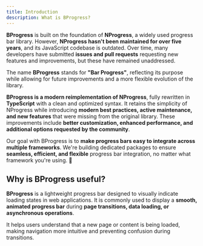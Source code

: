 ```yaml
---
title: Introduction
description: What is BProgress?
---
```


**BProgress** is built on the foundation of **NProgress**, a widely used progress bar library. However, **NProgress hasn't been maintained for over five years**, and its JavaScript codebase is outdated. Over time, many developers have submitted **issues and pull requests** requesting new features and improvements, but these have remained unaddressed.

The name **BProgress** stands for **"Bar Progress"**, reflecting its purpose while allowing for future improvements and a more flexible evolution of the library.

**BProgress is a modern reimplementation of NProgress**, fully rewritten in **TypeScript** with a clean and optimized syntax. It retains the simplicity of NProgress while introducing **modern best practices, active maintenance, and new features** that were missing from the original library. These improvements include **better customization, enhanced performance, and additional options requested by the community**.

Our goal with BProgress is to **make progress bars easy to integrate across multiple frameworks**. We're building dedicated packages to ensure **seamless, efficient, and flexible** progress bar integration, no matter what framework you're using. 🚀

## Why is BProgress useful?

**BProgress** is a lightweight progress bar designed to visually indicate loading states in web applications. It is commonly used to display a **smooth, animated progress bar** during **page transitions, data loading, or asynchronous operations**.

It helps users understand that a new page or content is being loaded, making navigation more intuitive and preventing confusion during transitions.
